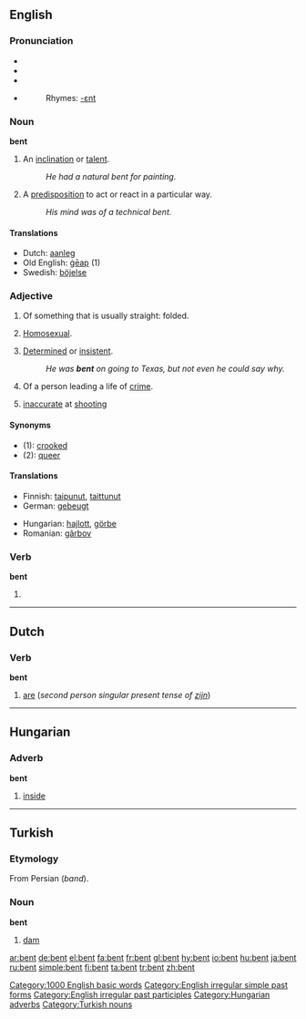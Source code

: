 ==English==

===Pronunciation===
*{{AHD|/bĕnt/}}
*{{IPA|/bent/}}
*{{SAMPA|/bent/}}
*{{audio|en-us-bent.ogg|Audio (US)}}
*:Rhymes: [[Rhymes:English:-ɛnt|-ɛnt]]

===Noun===
'''bent'''

# An [[inclination]] or [[talent]].
#:''He had a natural bent for painting.''
# A [[predisposition]] to act or react in a particular way.
#:''His mind was of a technical bent.''

====Translations====
*Dutch: [[aanleg]] {{m}}
*Old English: [[geap|ġēap]] (1)
*Swedish: [[böjelse]]

===Adjective===
{{en-adj}}

# Of something that is usually straight: folded.
# {{italbrac|slang|derogatory|mostly UK}} [[Homosexual]].
# [[determined|Determined]] or [[insistent]].
#:''He was '''bent''' on going to Texas, but not even he could say why.''
# Of a person leading a life of [[crime]].
# {{italbrac|slang|football}} [[inaccurate]] at [[shooting]]

====Synonyms====
*(1): [[crooked]]
*(2): [[queer]]

====Translations====
{{trans-top|folded}}
*Finnish: [[taipunut]], [[taittunut]]
*German: [[gebeugt]]
{{trans-mid}}
*Hungarian: [[hajlott]], [[görbe]]
*Romanian: [[gârbov]]
{{trans-bottom}}

{{trans-top|Homosexual}}
{{trans-mid}}
{{trans-bottom}}

{{trans-top|Determined or insistent}}
{{trans-mid}}
{{trans-bottom}}

===Verb===
'''bent'''

# {{past of|bend}}

[[Category:1000 English basic words]]
[[Category:English irregular simple past forms]]
[[Category:English irregular past participles]]

----

==Dutch==

===Verb===
'''bent'''

# [[are]] (''second person singular present tense of [[zijn]]'')

----

==Hungarian==

===Adverb===
'''bent'''

# [[inside]]

----

==Turkish==

===Etymology===
From Persian {{FAchar|[[بند]]}} (''band'').

===Noun===
'''bent'''

# [[dam]]

[[Category:Hungarian adverbs]]
[[Category:Turkish nouns]]

[[ar:bent]]
[[de:bent]]
[[el:bent]]
[[fa:bent]]
[[fr:bent]]
[[gl:bent]]
[[hy:bent]]
[[io:bent]]
[[hu:bent]]
[[ja:bent]]
[[ru:bent]]
[[simple:bent]]
[[fi:bent]]
[[ta:bent]]
[[tr:bent]]
[[zh:bent]]